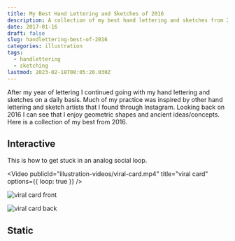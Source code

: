 ```yaml
---
title: My Best Hand Lettering and Sketches of 2016
description: A collection of my best hand lettering and sketches from 2016.
date: 2017-01-16
draft: false
slug: handlettering-best-of-2016
categories: illustration
tags:
  - handlettering
  - sketching
lastmod: 2023-02-18T08:05:20.030Z
---
```



After my year of lettering I continued going with my hand lettering and sketches on a daily basis. Much of my practice was inspired by other hand lettering and sketch artists that I found through Instagram. Looking back on 2016 I can see that I enjoy geometric shapes and ancient ideas/concepts. Here is a collection of my best from 2016.

## Interactive

This is how to get stuck in an analog social loop.

<Video
  publicId="illustration-videos/viral-card.mp4"
  title="viral card"
  options={{ loop: true }}
/>

<div class={css({display: 'flex', gap: 4})}>

![viral card front](https://res.cloudinary.com/joelmturner/w_500,h_500,c_fill,q_auto/blog/2017/01/viral-card-1-optimized)

![viral card back](https://res.cloudinary.com/joelmturner/w_500,h_500,c_fill,q_auto/blog/2017/01/viral-card-2-optimized)

</div>

## Static
